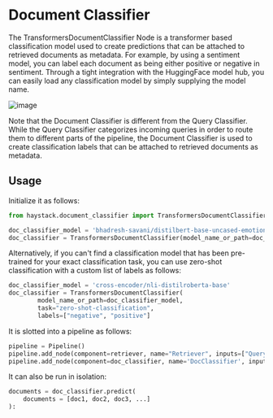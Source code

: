 # Document Classifier

The TransformersDocumentClassifier Node is a transformer based classification model used to create predictions that can be attached to retrieved documents as metadata.
For example, by using a sentiment model, you can label each document as being either positive or negative in sentiment.
Through a tight integration with the HuggingFace model hub, you can easily load any classification model by simply supplying the model name.

![image](/img/classifier.png)

<div className="max-w-xl bg-yellow-light-theme border-l-8 border-yellow-dark-theme px-6 pt-6 pb-4 my-4 rounded-md dark:bg-yellow-900">

Note that the Document Classifier is different from the Query Classifier.
While the Query Classifier categorizes incoming queries in order to route them to different parts of the pipeline,
the Document Classifier is used to create classification labels that can be attached to retrieved documents as metadata.

</div>

## Usage

Initialize it as follows:

``` python
from haystack.document_classifier import TransformersDocumentClassifier

doc_classifier_model = 'bhadresh-savani/distilbert-base-uncased-emotion'
doc_classifier = TransformersDocumentClassifier(model_name_or_path=doc_classifier_model)
```

Alternatively, if you can't find a classification model that has been pre-trained for your exact classification task, you can use zero-shot classification with a custom list of labels as follows:

``` python
doc_classifier_model = 'cross-encoder/nli-distilroberta-base'
doc_classifier = TransformersDocumentClassifier(
        model_name_or_path=doc_classifier_model,
        task="zero-shot-classification",
        labels=["negative", "positive"]
```


It is slotted into a pipeline as follows:

``` python
pipeline = Pipeline()
pipeline.add_node(component=retriever, name="Retriever", inputs=["Query"])
pipeline.add_node(component=doc_classifier, name='DocClassifier', inputs=['Retriever'])
```

It can also be run in isolation:

``` python
documents = doc_classifier.predict(
    documents = [doc1, doc2, doc3, ...]
):
```
